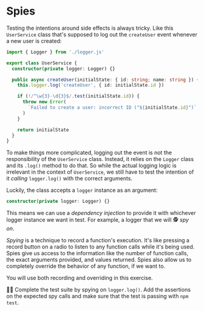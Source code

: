 # Spies

<EpicVideo url="https://www.epicweb.dev/workshops/mocking-techniques-in-vitest/functions/spies" />

Testing the intentions around side effects is always tricky. Like this `UserService` class that's supposed to log out the `createUser` event whenever a new user is created:

```ts filename=user-service.ts nocopy lines=7
import { Logger } from './logger.js'

export class UserService {
  constructor(private logger: Logger) {}

  public async createUser(initialState: { id: string; name: string }) {
    this.logger.log('createUser', { id: initialState.id })

    if (!/^\w{3}-\d{3}$/.test(initialState.id)) {
      throw new Error(
        `Failed to create a user: incorrect ID ("${initialState.id}")`,
      )
    }

    return initialState
  }
}
```

To make things more complicated, logging out the event is not the responsibility of the `UserService` class. Instead, it relies on the `Logger` class and its `.log()` method to do that. So while the actual logging logic is irrelevant in the context of `UserService`, we still have to test the intention of it _calling_ `logger.log()` with the correct arguments.

Luckily, the class accepts a `logger` instance as an argument:

```ts filename=user-service.ts nocopy
constructor(private logger: Logger) {}
```

This means we can use a _dependency injection_ to provide it with whichever logger instance we want in test. For example, a logger that we will 🕵️ _spy on_.

_Spying_ is a technique to record a function's execution. It's like pressing a record button on a radio to listen to any function calls while it's being used. Spies give us access to the information like the number of function calls, the exact arguments provided, and values returned. Spies also allow us to completely override the behavior of any function, if we want to.

You will use both recording and overriding in this exercise.

👨‍💼 Complete the <InlineFile file="user-service.test.ts" /> test suite by spying on `logger.log()`. Add the assertions on the expected spy calls and make sure that the test is passing with `npm test`.
